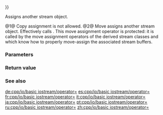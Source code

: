 {{cpp/io/basic_iostream/title|operator{{=}}}}
{{cpp/io/basic_iostream/navbar}}
{{dcl begin}}
{{dcl | num=1 | 1=
basic_iostream&amp; operator=( const basic_iostream&amp; other ) = delete;
}}
{{dcl | num=2 | since=c++11 | 1=
protected:
basic_iostream&amp; operator=( basic_iostream&amp;&amp; other );
}}
{{dcl end}}

Assigns another stream object.

@1@ Copy assignment is not allowed.
@2@ Move assigns another stream object. Effectively calls {{c|swap(rhs)}}. This move assignment operator is protected: it is called by the move assignment operators of the derived stream classes {{lc|std::basic_stringstream}} and {{lc|std::basic_fstream}} which know how to properly move-assign the associated stream buffers.

===Parameters===
{{par begin}}
{{par | other | another stream to assign state of}}
{{par end}}

===Return value===
{{c|*this}}

===See also===
{{dsc begin}}
{{dsc inc | cpp/io/basic_iostream/dsc constructor}}
{{dsc end}}

[[de:cpp/io/basic iostream/operator=]]
[[es:cpp/io/basic iostream/operator=]]
[[fr:cpp/io/basic iostream/operator=]]
[[it:cpp/io/basic iostream/operator=]]
[[ja:cpp/io/basic iostream/operator=]]
[[pt:cpp/io/basic iostream/operator=]]
[[ru:cpp/io/basic iostream/operator=]]
[[zh:cpp/io/basic iostream/operator=]]